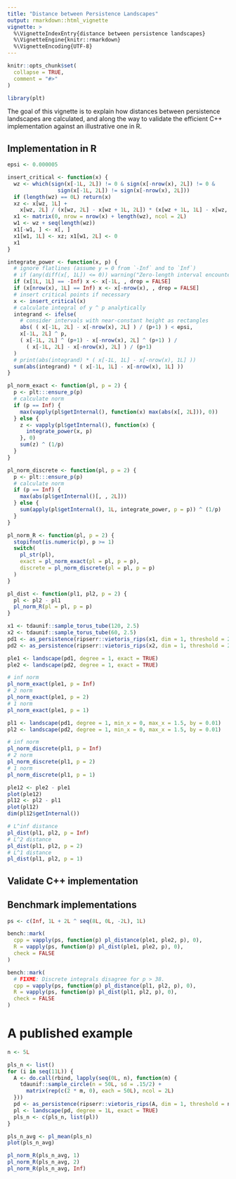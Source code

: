 ```yaml
---
title: "Distance between Persistence Landscapes"
output: rmarkdown::html_vignette
vignette: >
  %\VignetteIndexEntry{distance between persistence landscapes}
  %\VignetteEngine{knitr::rmarkdown}
  %\VignetteEncoding{UTF-8}
---
```


```r
knitr::opts_chunk$set(
  collapse = TRUE,
  comment = "#>"
)
```

```r
library(plt)
```

The goal of this vignette is to explain how distances between persistence landscapes are calculated, and along the way to validate the efficient C++ implementation against an illustrative one in R.

## Implementation in R

```r
epsi <- 0.000005
```

```r
insert_critical <- function(x) {
  wz <- which(sign(x[-1L, 2L]) != 0 & sign(x[-nrow(x), 2L]) != 0 &
                sign(x[-1L, 2L]) != sign(x[-nrow(x), 2L]))
  if (length(wz) == 0L) return(x)
  xz <- x[wz, 1L] +
    x[wz, 2L] / (x[wz, 2L] - x[wz + 1L, 2L]) * (x[wz + 1L, 1L] - x[wz, 1L])
  x1 <- matrix(0, nrow = nrow(x) + length(wz), ncol = 2L)
  w1 <- wz + seq(length(wz))
  x1[-w1, ] <- x[, ]
  x1[w1, 1L] <- xz; x1[w1, 2L] <- 0
  x1
}
```

```r
integrate_power <- function(x, p) {
  # ignore flatlines (assume y = 0 from `-Inf` and to `Inf`)
  # if (any(diff(x[, 1L]) <= 0)) warning("Zero-length interval encountered.")
  if (x[1L, 1L] == -Inf) x <- x[-1L, , drop = FALSE]
  if (x[nrow(x), 1L] == Inf) x <- x[-nrow(x), , drop = FALSE]
  # insert critical points if necessary
  x <- insert_critical(x)
  # calculate integral of y ^ p analytically
  integrand <- ifelse(
    # consider intervals with near-constant height as rectangles
    abs( ( x[-1L, 2L] - x[-nrow(x), 2L] ) / (p+1) ) < epsi,
    x[-1L, 2L] ^ p,
    ( x[-1L, 2L] ^ (p+1) - x[-nrow(x), 2L] ^ (p+1) ) /
      ( x[-1L, 2L] - x[-nrow(x), 2L] ) / (p+1)
  )
  # print(abs(integrand) * ( x[-1L, 1L] - x[-nrow(x), 1L] ))
  sum(abs(integrand) * ( x[-1L, 1L] - x[-nrow(x), 1L] ))
}
```

```r
pl_norm_exact <- function(pl, p = 2) {
  p <- plt:::ensure_p(p)
  # calculate norm
  if (p == Inf) {
    max(vapply(pl$getInternal(), function(x) max(abs(x[, 2L])), 0))
  } else {
    z <- vapply(pl$getInternal(), function(x) {
      integrate_power(x, p)
    }, 0)
    sum(z) ^ (1/p)
  }
}
```

```r
pl_norm_discrete <- function(pl, p = 2) {
  p <- plt:::ensure_p(p)
  # calculate norm
  if (p == Inf) {
    max(abs(pl$getInternal()[, , 2L]))
  } else {
    sum(apply(pl$getInternal(), 1L, integrate_power, p = p)) ^ (1/p)
  }
}
```

```r
pl_norm_R <- function(pl, p = 2) {
  stopifnot(is.numeric(p), p >= 1)
  switch(
    pl_str(pl),
    exact = pl_norm_exact(pl = pl, p = p),
    discrete = pl_norm_discrete(pl = pl, p = p)
  )
}
```

```r
pl_dist <- function(pl1, pl2, p = 2) {
  pl <- pl2 - pl1
  pl_norm_R(pl = pl, p = p)
}
```

```r
x1 <- tdaunif::sample_torus_tube(120, 2.5)
x2 <- tdaunif::sample_torus_tube(60, 2.5)
pd1 <- as_persistence(ripserr::vietoris_rips(x1, dim = 1, threshold = 2))
pd2 <- as_persistence(ripserr::vietoris_rips(x2, dim = 1, threshold = 2))
```

```r
ple1 <- landscape(pd1, degree = 1, exact = TRUE)
ple2 <- landscape(pd2, degree = 1, exact = TRUE)
```

```r
# inf norm
pl_norm_exact(ple1, p = Inf)
# 2 norm
pl_norm_exact(ple1, p = 2)
# 1 norm
pl_norm_exact(ple1, p = 1)
```

```r
pl1 <- landscape(pd1, degree = 1, min_x = 0, max_x = 1.5, by = 0.01)
pl2 <- landscape(pd2, degree = 1, min_x = 0, max_x = 1.5, by = 0.01)
```

```r
# inf norm
pl_norm_discrete(pl1, p = Inf)
# 2 norm
pl_norm_discrete(pl1, p = 2)
# 1 norm
pl_norm_discrete(pl1, p = 1)
```

```r
ple12 <- ple2 - ple1
plot(ple12)
pl12 <- pl2 - pl1
plot(pl12)
dim(pl12$getInternal())
```

```r
# L^inf distance
pl_dist(pl1, pl2, p = Inf)
# L^2 distance
pl_dist(pl1, pl2, p = 2)
# L^1 distance
pl_dist(pl1, pl2, p = 1)
```

## Validate C++ implementation



## Benchmark implementations

```r
ps <- c(Inf, 1L + 2L ^ seq(8L, 0L, -2L), 1L)
```

```r
bench::mark(
  cpp = vapply(ps, function(p) pl_distance(ple1, ple2, p), 0),
  R = vapply(ps, function(p) pl_dist(ple1, ple2, p), 0),
  check = FALSE
)
```

```r
bench::mark(
  # FIXME: Discrete integrals disagree for p > 38.
  cpp = vapply(ps, function(p) pl_distance(pl1, pl2, p), 0),
  R = vapply(ps, function(p) pl_dist(pl1, pl2, p), 0),
  check = FALSE
)
```

# A published example

```r
n <- 5L

pls_n <- list()
for (i in seq(11L)) {
  A <- do.call(rbind, lapply(seq(0L, n), function(m) {
    tdaunif::sample_circle(n = 50L, sd = .15/2) +
      matrix(rep(c(2 * m, 0), each = 50L), ncol = 2L)
  }))
  pd <- as_persistence(ripserr::vietoris_rips(A, dim = 1, threshold = n * 2))
  pl <- landscape(pd, degree = 1L, exact = TRUE)
  pls_n <- c(pls_n, list(pl))
}

pls_n_avg <- pl_mean(pls_n)
plot(pls_n_avg)

pl_norm_R(pls_n_avg, 1)
pl_norm_R(pls_n_avg, 2)
pl_norm_R(pls_n_avg, Inf)
```
